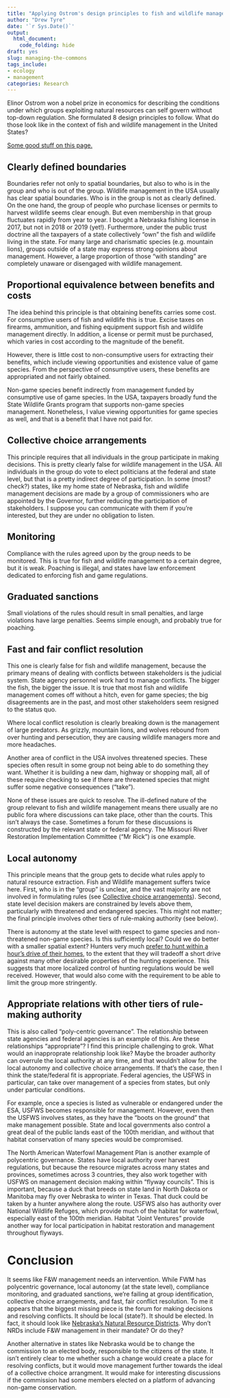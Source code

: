 ```yaml
---
title: "Applying Ostrom's design principles to fish and wildlife management"
author: "Drew Tyre"
date: '`r Sys.Date()`'
output: 
  html_document:
    code_folding: hide
draft: yes
slug: managing-the-commons
tags_include:
- ecology
- management
categories: Research
---
```


Elinor Ostrom won a nobel prize in economics for
describing the conditions under which groups exploiting natural resources can self govern without
top-down regulation. She formulated 8 design principles to follow. What do those look
like in the context of fish and wildlife management in the United States?


[Some good stuff on this page.](https://www.outdoorlife.com/articles/hunting/2016/01/it-time-rethink-north-american-model-wildlife-conservation/)

## Clearly defined boundaries

Boundaries refer not only to spatial boundaries, but also to who is in the 
group and who is out of the group. Wildlife management in the USA usually 
has clear spatial boundaries. Who is in the group is not as clearly defined.
On the one hand, the group of people who purchase licenses or permits to
harvest wildlife seems clear enough. But even membership in that group
fluctuates rapidly from year to year. I bought a Nebraska fishing license in 
2017, but not in 2018 or 2019 (yet!). Furthermore, under the public trust doctrine all
the taxpayers of a state collectively "own" the fish and wildlife living 
in the state. For many large and charismatic 
species (e.g. mountain lions), groups outside of a state may express strong
opinions about management. However, a large proportion of those "with standing"
are completely unaware or disengaged with wildlife management.


## Proportional equivalence between benefits and costs

The idea behind this principle is that obtaining benefits carries some cost. 
For consumptive users of fish and wildlife this is true. Excise taxes on firearms, 
ammunition, and fishing equipment support fish and wildlife management directly. 
In addition, a license or permit must be purchased, which varies in
cost according to the magnitude of the benefit. 

However, there is little cost to non-consumptive users for extracting their
benefits, which include viewing opportunities and existence value of game species. 
From the perspective of consumptive users, these benefits are appropriated and
not fairly obtained. 

Non-game species benefit indirectly from management funded by consumptive use
of game species. In the USA, taxpayers broadly fund the State Wildlife Grants program that supports
non-game species management. Nonetheless, I value viewing opportunities for
game species as well, and that is a benefit that I have not paid for. 

## Collective choice arrangements

This principle requires that all individuals in the group participate in making decisions. 
This is pretty clearly false for wildlife management in the USA. All individuals in the
group do vote to elect politicians at the federal and state level, but that is a pretty 
indirect degree of participation. In some (most? check?) states, like my home state of 
Nebraska, fish and wildlife management decisions are made by a group of commissioners
who are appointed by the Governor, further reducing the participation of stakeholders. 
I suppose you can communicate with them if you're interested, but they are under no
obligation to listen. 

## Monitoring

Compliance with the rules agreed upon by the group needs to be monitored. This is
true for fish and wildlife management to a certain degree, but it is weak. Poaching
is illegal, and states have law enforcement dedicated to enforcing fish and game 
regulations. 

## Graduated sanctions

Small violations of the rules should result in small penalties, and large violations
have large penalties. Seems simple enough, and probably true for poaching.

## Fast and fair conflict resolution

This one is clearly false for fish and wildlife management, because the primary
means of dealing with conflicts between stakeholders is the judicial system. 
State agency personnel work hard to manage conflicts. The bigger the fish, the
bigger the issue. It is true that most fish and wildlife management comes off 
without a hitch, even for game species; the big disagreements are in the past, and most other
stakeholders seem resigned to the status quo. 

Where local conflict resolution is clearly breaking down is the management of 
large predators. As grizzly, mountain lions, and wolves rebound from over hunting and
persecution, they are causing wildlife managers more and more headaches. 

Another area of conflict in the USA involves threatened species. These 
species often result in some group not being able to do something they
want. Whether it is building a new dam, highway or shopping mall, all
of these require checking to see if there are threatened species that
might suffer some negative consequences ("take"). 

None of these issues are quick to resolve. The ill-defined nature of the
group relevant to fish and wildlife management means there usually are no
public fora where discussions can take place, other than the courts. This isn't always 
the case. Sometimes a forum for these discussions is constructed by
the relevant state or federal agency. The Missouri River Restoration 
Implementation Committee ("Mr Rick") is one example. 

## Local autonomy

This principle means that the group gets to decide what rules apply to
natural resource extraction. Fish and Wildlife management suffers twice here.
First, who is in the "group" is unclear, and the vast majority are not involved in 
formulating rules (see [Collective choice arrangements][Collective choice arrangements]). Second,
state level decision makers are constrained by levels above them,
particularly with threatened and endangered species. This might not matter; 
the final principle involves other tiers of rule-making authority (see below).

There is autonomy at the state level with respect to game species and non-threatened
non-game species. Is this sufficiently local? Could we do better with a smaller
spatial extent? Hunters very much [prefer to hunt within a hour's drive 
of their homes](https://digitalcommons.unl.edu/cgi/viewcontent.cgi?article=1100&context=conservationsurvey), 
to the extent that they will tradeoff a short drive against many other
desirable properties of the hunting experience. This suggests that more
localized control of hunting regulations would be well received. However,
that would also come with the requirement to be able to limit the group more
stringently.

## Appropriate relations with other tiers of rule-making authority

This is also called "poly-centric governance". The relationship between
state agencies and federal agencies is an example of this. Are these 
relationships "appropriate"? I find this principle challenging to grok. 
What would an inapproprate relationship look like? Maybe the broader authority
can overrule the local authority at any time, and that wouldn't allow for
the local autonomy and collective choice arrangements. If that's the case,
then I think the state/federal fit is appropriate. Federal agencies, the USFWS 
in particular, can take over management of a species from states, but only
under particular conditions. 

For example, once a species is listed as vulnerable or endangered under the ESA,
USFWS becomes responsible for management. However, even then the USFWS involves states, 
as they have the "boots on the ground" that make management possible. State
and local governments also control a great deal of the public lands east of the
100th meridian, and without that habitat conservation of many species would
be compromised. 

The North American Waterfowl Management Plan is another example of 
polycentric governance. States have local authority over harvest 
regulations, but because the resource migrates across many states and 
provinces, sometimes across 3 countries, they also work together with
USFWS on management decision making within "flyway councils". This is
important, because a duck that breeds on state land in North Dakota or 
Manitoba may fly over Nebraska to winter in Texas. That duck could
be taken by a hunter anywhere along the route. USFWS 
also has authority over National Wildlife Refuges, which provide much 
of the habitat for waterfowl, especially east of the 100th meridian. Habitat "Joint Ventures"
provide another way for local participation in habitat restoration and
management throughout flyways.

# Conclusion

It seems like F&W management needs an intervention. While FWM has
polycentric governance, local autonomy (at the state level), compliance monitoring,
and graduated sanctions, we're failing at group identification, collective choice 
arrangements, and fast, fair conflict resolution. To me it appears
that the biggest missing piece is the forum for making decisions and
resolving conflicts. It should be local (state?). It should be elected. In fact,
it should look like [Nebraska's Natural Resource Districts](https://www.nrdnet.org/). Why don't NRDs 
include F&W management in their mandate? Or do they?

Another alternative in states like Nebraska would be to change the commission to
an elected body, responsible to the citizens of the state. It isn't 
entirely clear to me whether such a change would create a place for 
resolving conflicts, but it would move management further towards the
ideal of a collective choice arrangment. It would make for interesting
discussions if the commission had some members elected on a platform of advancing
non-game conservation. 
